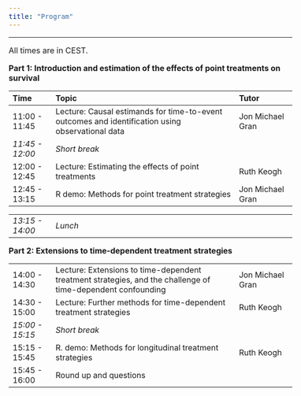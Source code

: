 ```yaml
---
title: "Program"
---
```


<style type="text/css">
  body{
  font-size: 12pt;
}
</style>

---

All times are in CEST.

**Part 1: Introduction and estimation of the effects of point treatments on survival**

|Time                 |Topic                                                                                         |Tutor                   |
|:----------------------|:-----------------------------------------------------------------------------------------------|:-----------------------------|
|11:00 - 11:45         |Lecture: Causal estimands for time-to-event outcomes and identification using observational data | Jon Michael Gran                       |                       |
|*11:45 - 12:00*        |*Short break* |                       |
|12:00 - 12:45        |Lecture: Estimating the effects of point treatments | Ruth Keogh                         |
|12:45 - 13:15        |R demo: Methods for point treatment strategies | Jon Michael Gran                           |

|                 |                                                                                         |                   |
|:----------------------|:-----------------------------------------------------------------------------------------------|:-----------------------------|
|*13:15 - 14:00*        |*Lunch* |                           |

**Part 2: Extensions to time-dependent treatment strategies**

|                 |                                                                                         |                   |
|:----------------------|:-----------------------------------------------------------------------------------------------|:-----------------------------|
|14:00 - 14:30        |Lecture: Extensions to time-dependent treatment strategies, and the challenge of time-dependent confounding |  Jon Michael Gran                        |                       |
|14:30 - 15:00        |Lecture: Further methods for time-dependent treatment strategies  | Ruth Keogh                         |
|*15:00 - 15:15*        |*Short break*  |                        |
|15:15 - 15:45        |R. demo: Methods for longitudinal treatment strategies  | Ruth Keogh                         |
|15:45 - 16:00        |Round up and questions  |                         |
</br>
